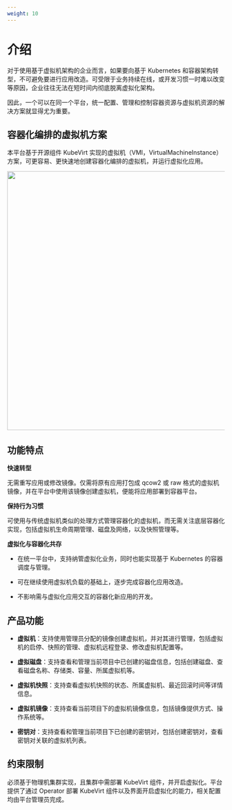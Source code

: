 ```yaml
---
weight: 10
---
```


# 介绍


对于使用基于虚拟机架构的企业而言，如果要向基于 Kubernetes 和容器架构转型，不可避免要进行应用改造。可受限于业务持续在线，或开发习惯一时难以改变等原因，企业往往无法在短时间内彻底脱离虚拟化架构。

因此，一个可以在同一个平台，统一配置、管理和控制容器资源与虚拟机资源的解决方案就显得尤为重要。

## 容器化编排的虚拟机方案

本平台基于开源组件 KubeVirt 实现的虚拟机（VMI，VirtualMachineInstance）方案，可更容易、更快速地创建容器化编排的虚拟机，并运行虚拟化应用。

<img src="./assets/containers_vm.png" width="600"/>

## 功能特点

**快速转型**

无需重写应用或修改镜像。仅需将原有应用打包成 qcow2 或 raw 格式的虚拟机镜像，并在平台中使用该镜像创建虚拟机，便能将应用部署到容器平台。

**保持行为习惯**

可使用与传统虚拟机类似的处理方式管理容器化的虚拟机，而无需关注底层容器化实现，包括虚拟机生命周期管理、磁盘及网络，以及快照管理等。


**虚拟化与容器化共存**

* 在统一平台中，支持纳管虚拟化业务，同时也能实现基于 Kubernetes 的容器调度与管理。

* 可在继续使用虚拟机负载的基础上，逐步完成容器化应用改造。

* 不影响需与虚拟化应用交互的容器化新应用的开发。

## 产品功能

* **虚拟机**：支持使用管理员分配的镜像创建虚拟机，并对其进行管理，包括虚拟机的启停、快照的管理、虚拟机远程登录、修改虚拟机配置等。

* **虚拟磁盘**：支持查看和管理当前项目中已创建的磁盘信息，包括创建磁盘、查看磁盘名称、存储类、容量、所属虚拟机等。

* **虚拟机快照**：支持查看虚拟机快照的状态、所属虚拟机、最近回滚时间等详情信息。

* **虚拟机镜像**：支持查看当前项目下的虚拟机镜像信息，包括镜像提供方式、操作系统等。

* **密钥对**：支持查看和管理当前项目下已创建的密钥对，包括创建密钥对，查看密钥对关联的虚拟机列表。


## 约束限制

必须基于物理机集群实现，且集群中需部署 KubeVirt 组件，并开启虚拟化。平台提供了通过 Operator 部署 KubeVirt 组件以及界面开启虚拟化的能力，相关配置均由平台管理员完成。



